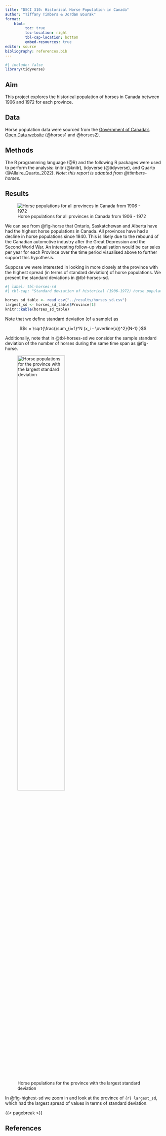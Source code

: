 ```yaml
---
title: "DSCI 310: Historical Horse Population in Canada"
author: "Tiffany Timbers & Jordan Bourak"
format:
    html:
         toc: true
         toc-location: right
         tbl-cap-location: bottom
         embed-resources: true
editor: source
bibliography: references.bib
---
```


```r
#| include: false
library(tidyverse)
```

## Aim

This project explores the historical population of horses in Canada 
between 1906 and 1972 for each province.

## Data

Horse population data were sourced from the 
[Government of Canada's Open Data website](http://open.canada.ca/en/open-data) 
(@horses1 and @horses2).

## Methods

The R programming language (@R) 
and the following R packages were used to perform the analysis: 
knitr (@knitr), tidyverse (@tidyverse), and Quarto (@Allaire_Quarto_2022). 
*Note: this report is adapted from @ttimbers-horses.*


## Results

![Horse populations for all provinces in Canada from 1906 - 1972](../results/horse_pops_plot.png){#fig-horse}

We can see from @fig-horse that Ontario, Saskatchewan and Alberta 
have had the highest horse populations in Canada. 
All provinces have had a decline in horse populations since 1940. 
This is likely due to the rebound of the Canadian automotive industry 
after the Great Depression and the Second World War. 
An interesting follow-up visualisation would be car sales per year 
for each Province over the time period visualised above 
to further support this hypothesis.

Suppose we were interested in looking in more closely at the province 
with the highest spread (in terms of standard deviation) of horse populations. 
We present the standard deviations in @tbl-horses-sd.

```r
#| label: tbl-horses-sd
#| tbl-cap: "Standard deviation of historical (1906-1972) horse populations for each Canadian province."

horses_sd_table <- read_csv("../results/horses_sd.csv")
largest_sd <- horses_sd_table$Province[1]
knitr::kable(horses_sd_table)
```

Note that we define standard deviation (of a sample) as

$$s = \sqrt{\frac{\sum_{i=1}^N (x_i - \overline{x})^2}{N-1} }$$

Additionally, note that in @tbl-horses-sd we consider the sample standard deviation of the number of horses during the same time span as @fig-horse.

![Horse populations for the province with the largest standard deviation](../results/horse_pop_plot_largest_sd.png){#fig-highest-sd width="60%"}

In @fig-highest-sd we zoom in and look at the province of `{r} largest_sd`, which had the largest spread of values in terms of standard deviation.

{{< pagebreak >}}

## References